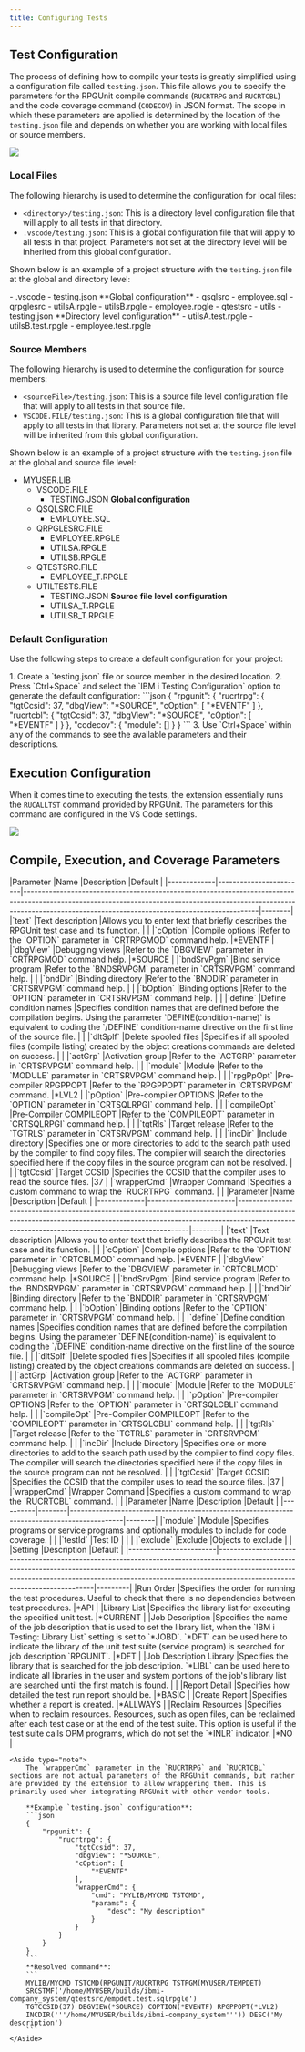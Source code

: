 ---
title: Configuring Tests
---


## Test Configuration

The process of defining how to compile your tests is greatly simplified using a configuration file called `testing.json`. This file allows you to specify the parameters for the RPGUnit compile commands (`RUCRTRPG` and `RUCRTCBL`) and the code coverage command (`CODECOV`) in JSON format. The scope in which these parameters are applied is determined by the location of the `testing.json` file and depends on whether you are working with local files or source members.

![](Testing_TestingJson.png)

### Local Files

The following hierarchy is used to determine the configuration for local files:
* `<directory>/testing.json`: This is a directory level configuration file that will apply to all tests in that directory.
* `.vscode/testing.json`: This is a global configuration file that will apply to all tests in that project. Parameters not set at the directory level will be inherited from this global configuration.

Shown below is an example of a project structure with the `testing.json` file at the global and directory level:

<FileTree>
- .vscode
  - testing.json                      **Global configuration**
- qsqlsrc
  - employee.sql
- qrpglesrc
  - utilsA.rpgle
  - utilsB.rpgle
  - employee.rpgle
- qtestsrc
  - utils
    - testing.json                    **Directory level configuration**
    - utilsA.test.rpgle
    - utilsB.test.rpgle
  - employee.test.rpgle
</FileTree>

### Source Members

The following hierarchy is used to determine the configuration for source members:
* `<sourceFile>/testing.json`: This is a source file level configuration file that will apply to all tests in that source file.
* `VSCODE.FILE/testing.json`: This is a global configuration file that will apply to all tests in that library. Parameters not set at the source file level will be inherited from this global configuration.

Shown below is an example of a project structure with the `testing.json` file at the global and source file level:
<FileTree>
- MYUSER.LIB
  - VSCODE.FILE
    - TESTING.JSON                    **Global configuration**
  - QSQLSRC.FILE
    - EMPLOYEE.SQL
  - QRPGLESRC.FILE
    - EMPLOYEE.RPGLE
    - UTILSA.RPGLE
    - UTILSB.RPGLE
  - QTESTSRC.FILE
    - EMPLOYEE_T.RPGLE
  - UTILTESTS.FILE
    - TESTING.JSON                    **Source file level configuration**
    - UTILSA_T.RPGLE
    - UTILSB_T.RPGLE
</FileTree>

### Default Configuration

Use the following steps to create a default configuration for your project:

<Steps>
  1. Create a `testing.json` file or source member in the desired location.
  2. Press `Ctrl+Space` and select the `IBM i Testing Configuration` option to generate the default configuration:
      ```json
      {
          "rpgunit": {
              "rucrtrpg": {
                  "tgtCcsid": 37,
                  "dbgView": "*SOURCE",
                  "cOption": [
                      "*EVENTF"
                  ]
              },
              "rucrtcbl": {
                  "tgtCcsid": 37,
                  "dbgView": "*SOURCE",
                  "cOption": [
                      "*EVENTF"
                  ]
              }
          },
          "codecov": {
              "module": []
          }
      }
      ```
  3. Use `Ctrl+Space` within any of the commands to see the available parameters and their descriptions.
</Steps>

## Execution Configuration

When it comes time to executing the tests, the extension essentially runs the `RUCALLTST` command provided by RPGUnit. The parameters for this command are configured in the VS Code settings.

![](Testing_ExecutionConfiguration.png)

## Compile, Execution, and Coverage Parameters

<Tabs>
  <TabItem label="RUCRTRPG" >
    |Parameter    |Name                    |Description                                                                                                                                                                                                                 |Default |
    |-------------|------------------------|----------------------------------------------------------------------------------------------------------------------------------------------------------------------------------------------------------------------------|--------|
    |`text`       |Text description        |Allows you to enter text that briefly describes the RPGUnit test case and its function.                                                                                                                                     |        |
    |`cOption`    |Compile options         |Refer to the `OPTION` parameter in `CRTRPGMOD` command help.                                                                                                                                                                |*EVENTF |
    |`dbgView`    |Debugging views         |Refer to the `DBGVIEW` parameter in `CRTRPGMOD` command help.                                                                                                                                                               |*SOURCE |
    |`bndSrvPgm`  |Bind service program    |Refer to the `BNDSRVPGM` parameter in `CRTSRVPGM` command help.                                                                                                                                                             |        |
    |`bndDir`     |Binding directory       |Refer to the `BNDDIR` parameter in `CRTSRVPGM` command help.                                                                                                                                                                |        |
    |`bOption`    |Binding options         |Refer to the `OPTION` parameter in `CRTSRVPGM` command help.                                                                                                                                                                |        |
    |`define`     |Define condition names  |Specifies condition names that are defined before the compilation begins. Using the parameter `DEFINE(condition-name)` is equivalent to coding the `/DEFINE` condition-name directive on the first line of the source file. |        |
    |`dltSplf`    |Delete spooled files    |Specifies if all spooled files (compile listing) created by the object creations commands are deleted on success.                                                                                                           |        |
    |`actGrp`     |Activation group        |Refer to the `ACTGRP` parameter in `CRTSRVPGM` command help.                                                                                                                                                                |        |
    |`module`     |Module                  |Refer to the `MODULE` parameter in `CRTSRVPGM` command help.                                                                                                                                                                |        |
    |`rpgPpOpt`   |Pre-compiler RPGPPOPT   |Refer to the `RPGPPOPT` parameter in `CRTSRVPGM` command.                                                                                                                                                                   |*LVL2   |
    |`pOption`    |Pre-compiler OPTIONS    |Refer to the `OPTION` parameter in `CRTSQLRPGI` command help.                                                                                                                                                               |        |
    |`compileOpt` |Pre-Compiler COMPILEOPT |Refer to the `COMPILEOPT` parameter in `CRTSQLRPGI` command help.                                                                                                                                                           |        |
    |`tgtRls`     |Target release          |Refer to the `TGTRLS` parameter in `CRTSRVPGM` command help.                                                                                                                                                                |        |
    |`incDir`     |Include directory       |Specifies one or more directories to add to the search path used by the compiler to find copy files. The compiler will search the directories specified here if the copy files in the source program can not be resolved.   |        |
    |`tgtCcsid`   |Target CCSID            |Specifies the CCSID that the compiler uses to read the source files.                                                                                                                                                        |37      |
    |`wrapperCmd` |Wrapper Command         |Specifies a custom command to wrap the `RUCRTRPG` command.                                                                                                                                                                  |        |
  </TabItem>
  <TabItem label="RUCRTCBL" >
    |Parameter    |Name                    |Description                                                                                                                                                                                                                 |Default |
    |-------------|------------------------|----------------------------------------------------------------------------------------------------------------------------------------------------------------------------------------------------------------------------|--------|
    |`text`       |Text description        |Allows you to enter text that briefly describes the RPGUnit test case and its function.                                                                                                                                     |        |
    |`cOption`    |Compile options         |Refer to the `OPTION` parameter in `CRTCBLMOD` command help.                                                                                                                                                                |*EVENTF |
    |`dbgView`    |Debugging views         |Refer to the `DBGVIEW` parameter in `CRTCBLMOD` command help.                                                                                                                                                               |*SOURCE |
    |`bndSrvPgm`  |Bind service program    |Refer to the `BNDSRVPGM` parameter in `CRTSRVPGM` command help.                                                                                                                                                             |        |
    |`bndDir`     |Binding directory       |Refer to the `BNDDIR` parameter in `CRTSRVPGM` command help.                                                                                                                                                                |        |
    |`bOption`    |Binding options         |Refer to the `OPTION` parameter in `CRTSRVPGM` command help.                                                                                                                                                                |        |
    |`define`     |Define condition names  |Specifies condition names that are defined before the compilation begins. Using the parameter `DEFINE(condition-name)` is equivalent to coding the `/DEFINE` condition-name directive on the first line of the source file. |        |
    |`dltSplf`    |Delete spooled files    |Specifies if all spooled files (compile listing) created by the object creations commands are deleted on success.                                                                                                           |        |
    |`actGrp`     |Activation group        |Refer to the `ACTGRP` parameter in `CRTSRVPGM` command help.                                                                                                                                                                |        |
    |`module`     |Module                  |Refer to the `MODULE` parameter in `CRTSRVPGM` command help.                                                                                                                                                                |        |
    |`pOption`    |Pre-compiler OPTIONS    |Refer to the `OPTION` parameter in `CRTSQLCBLI` command help.                                                                                                                                                               |        |
    |`compileOpt` |Pre-Compiler COMPILEOPT |Refer to the `COMPILEOPT` parameter in `CRTSQLCBLI` command help.                                                                                                                                                           |        |
    |`tgtRls`     |Target release          |Refer to the `TGTRLS` parameter in `CRTSRVPGM` command help.                                                                                                                                                                |        |
    |`incDir`     |Include Directory       |Specifies one or more directories to add to the search path used by the compiler to find copy files. The compiler will search the directories specified here if the copy files in the source program can not be resolved.   |        |
    |`tgtCcsid`   |Target CCSID            |Specifies the CCSID that the compiler uses to read the source files.                                                                                                                                                        |37      |
    |`wrapperCmd` |Wrapper Command         |Specifies a custom command to wrap the `RUCRTCBL` command.                                                                                                                                                                  |        |
  </TabItem>
  <TabItem label="CODECOV" >
    |Parameter |Name    |Description                                                                                 |Default |
    |----------|--------|--------------------------------------------------------------------------------------------|--------|
    |`module`  |Module  |Specifies programs or service programs and optionally modules to include for code coverage. |        |
    |`testId`  |Test ID |                                                                                            |        |
    |`exclude` |Exclude |Objects to exclude                                                                          |        |
  </TabItem>
  <TabItem label="RUCALLTST" >
    |Setting                 |Description                                                                                                                                                                                                                                                                           |Default  |
    |------------------------|--------------------------------------------------------------------------------------------------------------------------------------------------------------------------------------------------------------------------------------------------------------------------------------|---------|
    |Run Order               |Specifies the order for running the test procedures. Useful to check that there is no dependencies between test procedures.                                                                                                                                                           |*API     |
    |Library List            |Specifies the library list for executing the specified unit test.                                                                                                                                                                                                                     |*CURRENT |
    |Job Description         |Specifies the name of the job description that is used to set the library list, when the `IBM i Testing: Library List` setting is set to `*JOBD`. `*DFT` can be used here to indicate the library of the unit test suite (service program) is searched for job description `RPGUNIT`. |*DFT     |
    |Job Description Library |Specifies the library that is searched for the job description. `*LIBL` can be used here to indicate all libraries in the user and system portions of the job's library list are searched until the first match is found.                                                             |         |
    |Report Detail           |Specifies how detailed the test run report should be.                                                                                                                                                                                                                                 |*BASIC   |
    |Create Report           |Specifies whether a report is created.                                                                                                                                                                                                                                                |*ALLWAYS |
    |Reclaim Resources       |Specifies when to reclaim resources. Resources, such as open files, can be reclaimed after each test case or at the end of the test suite. This option is useful if the test suite calls OPM programs, which do not set the `*INLR` indicator.                                        |*NO      |
  </TabItem>
</Tabs>

    <Aside type="note">
        The `wrapperCmd` parameter in the `RUCRTRPG` and `RUCRTCBL` sections are not actual parameters of the RPGUnit commands, but rather are provided by the extension to allow wrappering them. This is primarily used when integrating RPGUnit with other vendor tools.

        **Example `testing.json` configuration**:
        ```json
        {
            "rpgunit": {
                "rucrtrpg": {
                    "tgtCcsid": 37,
                    "dbgView": "*SOURCE",
                    "cOption": [
                        "*EVENTF"
                    ],
                    "wrapperCmd": {
                        "cmd": "MYLIB/MYCMD TSTCMD",
                        "params": {
                            "desc": "My description"
                        }
                    }
                }
            }
        }
        ```
        **Resolved command**:
        ```
        MYLIB/MYCMD TSTCMD(RPGUNIT/RUCRTRPG TSTPGM(MYUSER/TEMPDET)
        SRCSTMF('/home/MYUSER/builds/ibmi-company_system/qtestsrc/empdet.test.sqlrpgle')
        TGTCCSID(37) DBGVIEW(*SOURCE) COPTION(*EVENTF) RPGPPOPT(*LVL2)
        INCDIR('''/home/MYUSER/builds/ibmi-company_system''')) DESC('My description')
        ```
    </Aside>